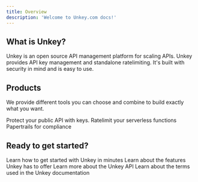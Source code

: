 ```yaml
---
title: Overview
description: 'Welcome to Unkey.com docs!'
---
```


## What is Unkey?

Unkey is an open source API management platform for scaling APIs. Unkey provides API key management and standalone ratelimiting. It's built with security in mind and is easy to use.


## Products

We provide different tools you can choose and combine to build exactly what you want.

<Cards cols={2}>
  <Card title="API keys" href="/apis"  >
   Protect your public API with keys.
  </Card>
  <Card title="Ratelimiting"  href="/ratelimiting">
    Ratelimit your serverless functions
  </Card>
   <Card title="Audit log"  href="/audit-log">
    Papertrails for compliance
  </Card>
  </Cards>

## Ready to get started?

<Cards>
  <Card title="Quickstart" href="/apis/quickstart"  >
    Learn how to get started with Unkey in minutes
  </Card>
  <Card title="Features"  href="/apis/features/ratelimiting">
    Learn about the features Unkey has to offer
  </Card>
  <Card title="Reference" href="/api-reference/authentication">
    Learn more about the Unkey API
  </Card>
  <Card title="Glossary" href="/glossary">
    Learn about the terms used in the Unkey documentation
  </Card>
</Cards>
